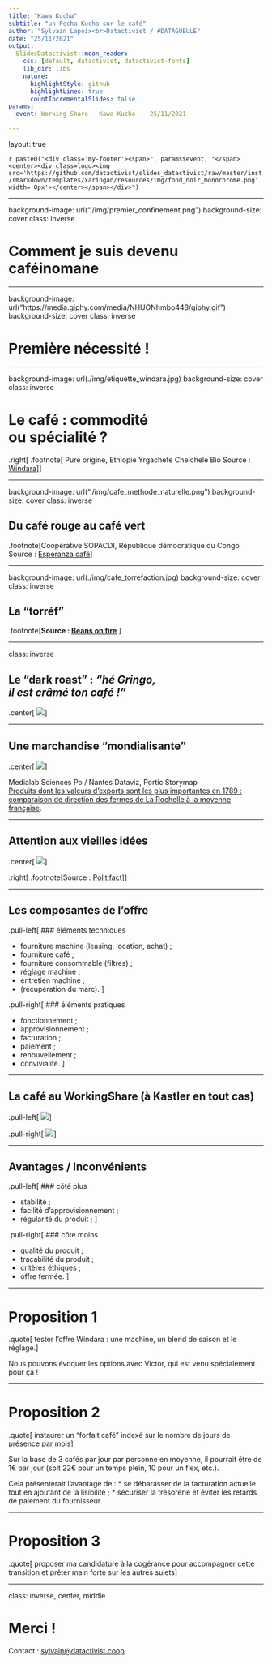```yaml
---
title: "Kawa Kucha"
subtitle: "un Pecha Kucha sur le café"
author: "Sylvain Lapoix<br>Datactivist / #DATAGUEULE"
date: "25/11/2021"
output:
  SlidesDatactivist::moon_reader:
    css: [default, datactivist, datactivist-fonts]
    lib_dir: libs
    nature:
      highlightStyle: github
      highlightLines: true
      countIncrementalSlides: false
params:
  event: Working Share - Kawa Kucha  - 25/11/2021

---
```

layout: true
  

`r paste0("<div class='my-footer'><span>", params$event, "</span> <center><div class=logo><img src='https://github.com/datactivist/slides_datactivist/raw/master/inst/rmarkdown/templates/xaringan/resources/img/fond_noir_monochrome.png' width='0px'></center></span></div>")` 


<style type="text/css">


.yellow-h{
   background: #ffff88;
}

.blue-h{
   background: #83c7fc;
}

.white-h{
   color: #000000;
   background: #FFFFFF;
}


.white{
   color: #000000;
}

.caption {
  text-align: right;
  font-size: .8rem;
}

.redred {
  color: #ff0000;
  font-weight: bold;
}

.green {
  color: #00ff00;
  font-weight: bold;
}

.orange {
  color: #ffa500;
  font-weight: bold;

}

.quote {
  font-family: 'Rokkitt';
  font-weight: bold;
  font-style: italic;
  font-size: 28px;
}


.pull-left-wide {
  width: 65%;
  float: left;
}

.pull-right-wide {
  width: 65%;
  float: right;
}

.pull-right-narrow {
  width: 30%;
  float: right;
}

.pull-left-narrow {
  width: 30%;
  float: left;
}



</style>

---

background-image: url("./img/premier_confinement.png")
background-size: cover
class: inverse


# Comment je suis devenu caféinomane

---

background-image: url("https://media.giphy.com/media/NHUONhmbo448/giphy.gif")
background-size: cover
class: inverse

# Première nécessité !

---

background-image: url(./img/etiquette_windara.jpg)
background-size: cover
class: inverse

# Le café : commodité<br>ou spécialité ?

.right[
.footnote[
Pure origine, Ethiopie Yrgachefe Chelchele Bio
Source : [Windara](https://www.cafeswindara.com/cafes-boutique/p/le-meilleur-cafe-en-grains-yrgachefe-chelchele)
]
]

---

background-image: url("./img/cafe_methode_naturelle.png")
background-size: cover
class: inverse


## Du café rouge au café vert

.footnote[Coopérative SOPACDI, République démocratique du Congo<br>Source : [Esperanza café](https://www.instagram.com/p/CLJ5nFAB6hd/?epik=dj0yJnU9TlgwMXdOaWk2eHJLUnhIRHNaMzhrQTFBNDZoLXZBTTQmcD0wJm49eWFBSHZseTdnZV9yVUphT3pEYWlHZyZ0PUFBQUFBR0dmUjFj)]


---

background-image: url(./img/cafe_torrefaction.jpg)
background-size: cover
class: inverse

## La "torréf"

.footnote[**Source : [Beans on fire](https://www.instagram.com/p/CUXw0m7rzZr/?utm_medium=copy_link&epik=dj0yJnU9UHgtUmFXWlpzQVFtNFJPakU4T20xTlpsLVJQTmpRVWsmcD0wJm49N2ZLTXhUT196OHJRLXBhUVdJcjI2USZ0PUFBQUFBR0dmU0Qw)**.]


---

class: inverse

## Le "dark roast" : *"hé Gringo,<br>il est crâmé ton café !"*

.center[
![](./img/jacques_vabre.jpg)
]

---

## Une marchandise "mondialisante"

.center[
![](./img/commerce_cafe_lr.png)
]

Medialab Sciences Po / Nantes Dataviz, Portic Storymap<br>
[Produits dont les valeurs d'exports sont les plus importantes en 1789 : comparaison de direction des fermes de La Rochelle à la moyenne française](https://medialab.github.io/portic-storymaps-2021/fr/atlas/partie-1-produits-importants-pour-la-rochelle).

---

## Attention aux vieilles idées

.center[
![](./img/politifact_coffee.png)
]

.right[
.footnote[Source : [Politifact](https://www.politifact.com/factchecks/2017/may/08/starbucks/no-coffee-not-second-most-traded-commodity-after-o/)]
]

---

## Les composantes de l'offre

.pull-left[
### éléments techniques

* fourniture machine (leasing, location, achat) ;
* fourniture café ;
* fourniture consommable (filtres) ;
* réglage machine ;
* entretien machine ;
* (récupération du marc).
]

.pull-right[
### éléments pratiques

* fonctionnement ;
* approvisionnement ;
* facturation ;
* paiement ;
* renouvellement ;
* convivialité.
]

---

## La café au WorkingShare (à Kastler en tout cas)

.pull-left[
![](./img/merling_workingshare_facture112021.jpg)
]

.pull-right[
![](./img/merling_pack_rouge.png)
]

---

## Avantages / Inconvénients


.pull-left[
### côté plus

* stabilité ;
* facilité d'approvisionnement ;
* régularité du produit ;
]

.pull-right[
### côté moins

* qualité du produit ;
* traçabilité du produit ;
* critères éthiques ;
* offre fermée.
]


---

# Proposition 1

.quote[
tester l'offre Windara : une machine, un blend de saison et le réglage.
]

Nous pouvons évoquer les options avec Victor, qui est venu spécialement pour ça !

---

# Proposition 2

.quote[
instaurer un "forfait café" indexé sur le nombre de jours de présence par mois
]

Sur la base de 3 cafés par jour par personne en moyenne, il pourrait être de 1€ par jour (soit 22€ pour un temps plein, 10 pour un flex, etc.).

Cela présenterait l'avantage de :
* se débarasser de la facturation actuelle tout en ajoutant de la lisibilité ;
* sécuriser la trésorerie et éviter les retards de paiement du fournisseur.

---

# Proposition 3

.quote[
proposer ma candidature à la cogérance pour accompagner cette transition et prêter main forte sur les autres sujets
]

---
class: inverse, center, middle

# Merci !

Contact : [sylvain@datactivist.coop](mailto:sylvain@datactivist.coop)


